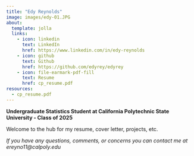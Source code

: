```yaml
---
title: "Edy Reynolds"
image: images/edy-01.JPG
about:
  template: jolla
  links:
    - icon: linkedin
      text: LinkedIn
      href: https://www.linkedin.com/in/edy-reynolds
    - icon: github
      text: Github
      href: https://github.com/edyrey/edyrey
    - icon: file-earmark-pdf-fill
      text: Resume
      href: cp_resume.pdf
resources: 
  - cp_resume.pdf
---
```


**Undergraduate Statistics Student at California Polytechnic State University - Class of 2025**

Welcome to the hub for my resume, cover letter, projects, etc.

*If you have any questions, comments, or concerns you can contact me at ereyno11\@calpoly.edu*
